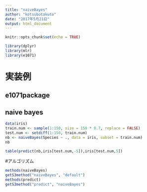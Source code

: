 ```yaml
---
title: "naiveBayes"
author: "kotsubotakuto"
date: "2017年5月21日"
output: html_document
---
```


```r
knitr::opts_chunk$set(echo = TRUE)
```

```r
library(dplyr)
library(mlr)
library(e1071)
```

# 実装例

## e1071package

## naive bayes 

```r
data(iris)
train.num <- sample(1:150, size = 150 * 0.7, replace = FALSE)
test.num <- setdiff(1:150, train.num)
nb <- naiveBayes(Species ~ ., data = iris, subset = train.num)
nb

table(predict(nb,iris[test.num,-5]),iris[test.num,5])
```


#アルゴリズム

```r
methods(naiveBayes)
getS3method("naiveBayes", "default")
methods(predict)
getS3method("predict", "naiveBayes")
```

